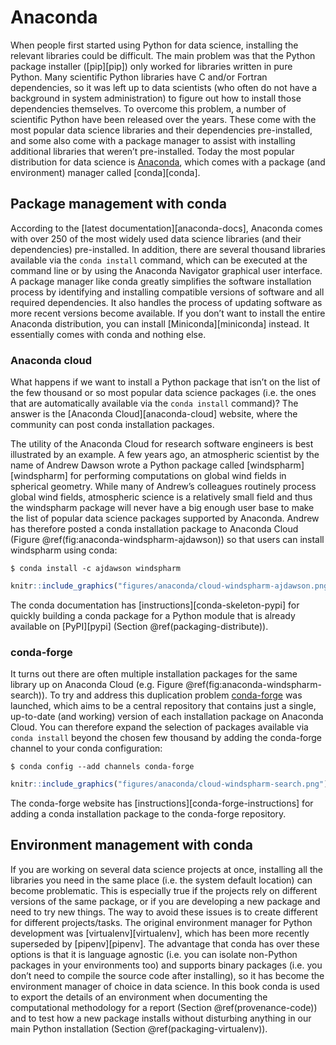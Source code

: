 # Anaconda {#anaconda}

When people first started using Python for data science,
installing the relevant libraries could be difficult.\index{package installation}
The main problem was that the Python package installer ([pip][pip])\index{pip}
only worked for libraries written in pure Python.
Many scientific Python libraries have C and/or Fortran dependencies,
so it was left up to data scientists
(who often do not have a background in system administration)
to figure out how to install those dependencies themselves.
To overcome this problem,
a number of scientific Python \gref{distributions}{software_distribution}\index{Python distribution}
have been released over the years.
These come with the most popular data science libraries and their dependencies pre-installed,
and some also come with a package manager to assist
with installing additional libraries that weren't pre-installed.
Today the most popular distribution for data science is [Anaconda][anaconda],\index{Anaconda}
which comes with a package (and environment) manager called [conda][conda].\index{conda}

## Package management with conda {#anaconda-conda-package-management}

According to the [latest documentation][anaconda-docs],
Anaconda comes with over 250 of the most widely used data science libraries (and their dependencies) pre-installed.
In addition, there are several thousand libraries available via the `conda install` command,
which can be executed at the command line or by using the Anaconda Navigator graphical user interface.
A package manager like conda greatly simplifies the software installation process
by identifying and installing compatible versions of software and all required dependencies.
It also handles the process of updating software as more recent versions become available.
If you don't want to install the entire Anaconda distribution,
you can install [Miniconda][miniconda]\index{miniconda} instead.
It essentially comes with conda and nothing else.

### Anaconda cloud {#anaconda-cloud}

What happens if we want to install a Python package
that isn't on the list of the few thousand or so most popular data science packages
(i.e. the ones that are automatically available via the `conda install` command)?
The answer is the [Anaconda Cloud][anaconda-cloud] website,
where the community can post conda installation packages.

The utility of the Anaconda Cloud for research software engineers
is best illustrated by an example. 
A few years ago, an atmospheric scientist by the name of Andrew Dawson
wrote a Python package called [windspharm][windspharm]
for performing computations on global wind fields in spherical geometry.
While many of Andrew's colleagues routinely process global wind fields,
atmospheric science is a relatively small field and thus the windspharm package
will never have a big enough user base to make the list of
popular data science packages supported by Anaconda.
Andrew has therefore posted a conda installation package to Anaconda Cloud
(Figure \@ref(fig:anaconda-windspharm-ajdawson))
so that users can install windspharm using conda:

```shell 
$ conda install -c ajdawson windspharm
```

```r
knitr::include_graphics("figures/anaconda/cloud-windspharm-ajdawson.png")
```

The conda documentation has [instructions][conda-skeleton-pypi] for quickly building
a conda package for a Python module that is already available on [PyPI][pypi]
(Section \@ref(packaging-distribute)).

### conda-forge

It turns out there are often multiple installation packages for the same library
up on Anaconda Cloud (e.g. Figure \@ref(fig:anaconda-windspharm-search)). 
To try and address this duplication problem [conda-forge][conda-forge] was launched,
which aims to be a central repository that contains just a single, up-to-date (and working)
version of each installation package on Anaconda Cloud.
You can therefore expand the selection of packages available via `conda install`
beyond the chosen few thousand by adding the conda-forge channel to your conda configuration:

```shell
$ conda config --add channels conda-forge
```

```r
knitr::include_graphics("figures/anaconda/cloud-windspharm-search.png")
```

The conda-forge website has [instructions][conda-forge-instructions]
for adding a conda installation package to the conda-forge repository.

## Environment management with conda {#anaconda-environments}

If you are working on several data science projects at once,
installing all the libraries you need in the same place
(i.e. the system default location) can become problematic.
This is especially true if the projects rely on different versions of the same package,
or if you are developing a new package and need to try new things.
The way to avoid these issues is to create different
\gref{virtual environments}{virtual_environment}\index{virtual environment (in Python)} for different projects/tasks.
The original environment manager for Python development was [virtualenv][virtualenv],
which has been more recently superseded by [pipenv][pipenv].
The advantage that conda has over these options is that it is language agnostic
(i.e. you can isolate non-Python packages in your environments too) and
supports binary packages (i.e. you don't need to compile the source code after installing),
so it has become the environment manager of choice in data science.
In this book conda is used to export the details of an environment
when documenting the computational methodology for a report (Section \@ref(provenance-code))
and to test how a new package installs without disturbing anything
in our main Python installation (Section \@ref(packaging-virtualenv)).
